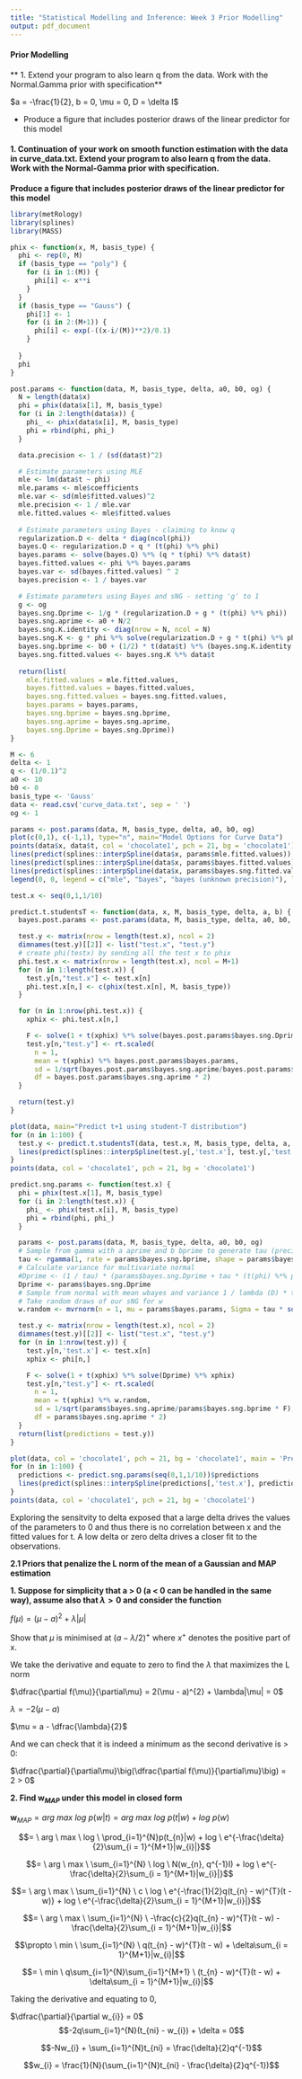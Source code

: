 ```yaml
---
title: "Statistical Modelling and Inference: Week 3 Prior Modelling"
output: pdf_document
---
```


#### Prior Modelling

** 1. Extend your program to also learn q from the data. Work with the Normal.Gamma prior with specification** 

  $a = -\frac{1}{2}, b = 0, \mu = 0, D = \delta I$

* Produce a figure that includes posterior draws of the linear predictor for this model

#### 1. Continuation of your work on smooth function estimation with the data in curve_data.txt. Extend your program to also learn q from the data. Work with the Normal-Gamma prior with specification.

**Produce a figure that includes posterior draws of the linear predictor for this model**

```r
library(metRology)
library(splines)
library(MASS)

phix <- function(x, M, basis_type) {
  phi <- rep(0, M)
  if (basis_type == "poly") {
    for (i in 1:(M)) {
      phi[i] <- x**i
    }
  }
  if (basis_type == "Gauss") {
    phi[1] <- 1
    for (i in 2:(M+1)) {
      phi[i] <- exp(-((x-i/(M))**2)/0.1)
    }
    
  }
  phi
}

post.params <- function(data, M, basis_type, delta, a0, b0, og) {
  N = length(data$x)
  phi = phix(data$x[1], M, basis_type)
  for (i in 2:length(data$x)) {
    phi_ <- phix(data$x[i], M, basis_type)
    phi = rbind(phi, phi_)  
  }

  data.precision <- 1 / (sd(data$t)^2)

  # Estimate parameters using MLE
  mle <- lm(data$t ~ phi)
  mle.params <- mle$coefficients
  mle.var <- sd(mle$fitted.values)^2
  mle.precision <- 1 / mle.var
  mle.fitted.values <- mle$fitted.values
  
  # Estimate parameters using Bayes - claiming to know q
  regularization.D <- delta * diag(ncol(phi))
  bayes.Q <- regularization.D + q * (t(phi) %*% phi)
  bayes.params <- solve(bayes.Q) %*% (q * t(phi) %*% data$t)
  bayes.fitted.values <- phi %*% bayes.params
  bayes.var <- sd(bayes.fitted.values) ^ 2
  bayes.precision <- 1 / bayes.var

  # Estimate parameters using Bayes and sNG - setting 'g' to 1
  g <- og
  bayes.sng.Dprime <- 1/g * (regularization.D + g * (t(phi) %*% phi))
  bayes.sng.aprime <- a0 + N/2
  bayes.sng.K.identity <- diag(nrow = N, ncol = N)
  bayes.sng.K <- g * phi %*% solve(regularization.D + g * t(phi) %*% phi) %*% t(phi)
  bayes.sng.bprime <- b0 + (1/2) * t(data$t) %*% (bayes.sng.K.identity - bayes.sng.K) %*% data$t
  bayes.sng.fitted.values <- bayes.sng.K %*% data$t
  
  return(list(
    mle.fitted.values = mle.fitted.values,
    bayes.fitted.values = bayes.fitted.values,
    bayes.sng.fitted.values = bayes.sng.fitted.values,
    bayes.params = bayes.params,
    bayes.sng.bprime = bayes.sng.bprime,
    bayes.sng.aprime = bayes.sng.aprime,
    bayes.sng.Dprime = bayes.sng.Dprime))
}

M <- 6
delta <- 1
q <- (1/0.1)^2
a0 <- 10
b0 <- 0
basis_type <- 'Gauss'
data <- read.csv('curve_data.txt', sep = ' ')
og <- 1

params <- post.params(data, M, basis_type, delta, a0, b0, og)
plot(c(0,1), c(-1,1), type="n", main="Model Options for Curve Data")
points(data$x, data$t, col = 'chocolate1', pch = 21, bg = 'chocolate1')
lines(predict(splines::interpSpline(data$x, params$mle.fitted.values)), col = 'green')
lines(predict(splines::interpSpline(data$x, params$bayes.fitted.values)), col = 'dodgerblue4')
lines(predict(splines::interpSpline(data$x, params$bayes.sng.fitted.values)), col = 'orange')
legend(0, 0, legend = c("mle", "bayes", "bayes (unknown precision)"), lty=c(1,1), lwd=c(2.5,2.5),col=c("green", "dodgerblue4", "orange"))

test.x <- seq(0,1,1/10)

predict.t.studentsT <- function(data, x, M, basis_type, delta, a, b) {
  bayes.post.params <- post.params(data, M, basis_type, delta, a0, b0, og)

  test.y <- matrix(nrow = length(test.x), ncol = 2)
  dimnames(test.y)[[2]] <- list("test.x", "test.y")
  # create phi(testx) by sending all the test x to phix
  phi.test.x <- matrix(nrow = length(test.x), ncol = M+1)
  for (n in 1:length(test.x)) {
    test.y[n,"test.x"] <- test.x[n]
    phi.test.x[n,] <- c(phix(test.x[n], M, basis_type))
  }

  for (n in 1:nrow(phi.test.x)) {
    xphix <- phi.test.x[n,]

    F <- solve(1 + t(xphix) %*% solve(bayes.post.params$bayes.sng.Dprime) %*% xphix)
    test.y[n,"test.y"] <- rt.scaled(
      n = 1,
      mean = t(xphix) %*% bayes.post.params$bayes.params,
      sd = 1/sqrt(bayes.post.params$bayes.sng.aprime/bayes.post.params$bayes.sng.bprime * F),
      df = bayes.post.params$bayes.sng.aprime * 2)
  }

  return(test.y)
}

plot(data, main="Predict t+1 using student-T distribution")
for (n in 1:100) {
  test.y <- predict.t.studentsT(data, test.x, M, basis_type, delta, a, b)
  lines(predict(splines::interpSpline(test.y[,'test.x'], test.y[,'test.y'])), col = 'darkseagreen') 
}
points(data, col = 'chocolate1', pch = 21, bg = 'chocolate1')

predict.sng.params <- function(test.x) {
  phi = phix(test.x[1], M, basis_type)
  for (i in 2:length(test.x)) {
    phi_ <- phix(test.x[i], M, basis_type)
    phi = rbind(phi, phi_)  
  }

  params <- post.params(data, M, basis_type, delta, a0, b0, og)
  # Sample from gamma with a aprime and b bprime to generate tau (precision)
  tau <- rgamma(1, rate = params$bayes.sng.bprime, shape = params$bayes.sng.aprime)
  # Calculate variance for multivariate normal
  #Dprime <- (1 / tau) * (params$bayes.sng.Dprime + tau * (t(phi) %*% phi))
  Dprime <- params$bayes.sng.Dprime
  # Sample from normal with mean wbayes and variance 1 / lambda (D) * tau
  # Take random draws of our sNG for w
  w.random <- mvrnorm(n = 1, mu = params$bayes.params, Sigma = tau * solve(q * Dprime))

  test.y <- matrix(nrow = length(test.x), ncol = 2)
  dimnames(test.y)[[2]] <- list("test.x", "test.y")
  for (n in 1:nrow(test.y)) {
    test.y[n,'test.x'] <- test.x[n]
    xphix <- phi[n,]

    F <- solve(1 + t(xphix) %*% solve(Dprime) %*% xphix)
    test.y[n,"test.y"] <- rt.scaled(
      n = 1,
      mean = t(xphix) %*% w.random,
      sd = 1/sqrt(params$bayes.sng.aprime/params$bayes.sng.bprime * F),
      df = params$bayes.sng.aprime * 2)
  }
  return(list(predictions = test.y))
}

plot(data, col = 'chocolate1', pch = 21, bg = 'chocolate1', main = 'Predict t+1 using random draws \nof the scaled Normal-Gamma for w,q')
for (n in 1:100) {
  predictions <- predict.sng.params(seq(0,1,1/10))$predictions
  lines(predict(splines::interpSpline(predictions[,'test.x'], predictions[,'test.y'])), col = 'dodgerblue4')
}
points(data, col = 'chocolate1', pch = 21, bg = 'chocolate1')
```

Exploring the sensitvity to delta exposed that a large delta drives the values of the parameters to 0 and thus there is no correlation between x and the fitted values for t. A low delta or zero delta drives a closer fit to the observations.


**2.1 Priors that penalize the L norm of the mean of a Gaussian and MAP estimation**

**1. Suppose for simplicity that a > 0 (a < 0 can be handled in the same way), assume also that $\lambda > 0$ and consider the function**

$f(\mu) = (\mu -a)^{2} + \lambda|\mu|$

Show that $\mu$ is minimised at $(a - \lambda/2)^{+}$ where $x^{+}$ denotes the positive part of x.

We take the derivative and equate to zero to find the $\lambda$ that maximizes the L norm

$\dfrac{\partial f(\mu)}{\partial\mu} = 2(\mu - a)^{2} + \lambda|\mu| = 0$

$\lambda = -2(\mu - a)$

$\mu = a - \dfrac{\lambda}{2}$

And we can check that it is indeed a minimum as the second derivative is > 0:

$\dfrac{\partial}{\partial\mu}\big(\dfrac{\partial f(\mu)}{\partial\mu}\big) = 2 > 0$

**2. Find $\textbf{w}_{MAP}$ under this model in closed form**

$\textbf{w}_{MAP} = arg \ max \ log \ p(w|t) = arg \ max \ log \ p(t|w) + log \ p(w)$ 

$$= \ arg \ max \ log \ \prod_{i=1}^{N}p(t_{n}|w) + log \ e^{-\frac{\delta}{2}\sum_{i = 1}^{M+1}|w_{i}|}$$

$$= \ arg \ max \ \sum_{i=1}^{N} \ log \ N(w_{n}, q^{-1}I) + log \ e^{-\frac{\delta}{2}\sum_{i = 1}^{M+1}|w_{i}|}$$

$$= \ arg \ max \ \sum_{i=1}^{N} \ c \ log \ e^{-\frac{1}{2}q(t_{n} - w)^{T}(t - w)} + log \ e^{-\frac{\delta}{2}\sum_{i = 1}^{M+1}|w_{i}|}$$

$$= \ arg \ max \ \sum_{i=1}^{N} \ -\frac{c}{2}q(t_{n} - w)^{T}(t - w) -\frac{\delta}{2}\sum_{i = 1}^{M+1}|w_{i}|$$

$$\propto \ min \ \sum_{i=1}^{N} \ q(t_{n} - w)^{T}(t - w) + \delta\sum_{i = 1}^{M+1}|w_{i}|$$

$$= \ min \ q\sum_{i=1}^{N}\sum_{i=1}^{M+1} \ (t_{n} - w)^{T}(t - w) + \delta\sum_{i = 1}^{M+1}|w_{i}|$$

Taking the derivative and equating to 0,

$\dfrac{\partial}{\partial w_{i}} = 0$ $$-2q\sum_{i=1}^{N}(t_{ni} - w_{i}) + \delta = 0$$

$$-Nw_{i} + \sum_{i=1}^{N}t_{ni} = \frac{\delta}{2}q^{-1}$$

$$w_{i} = \frac{1}{N}(\sum_{i=1}^{N}t_{ni} - \frac{\delta}{2}q^{-1})$$
